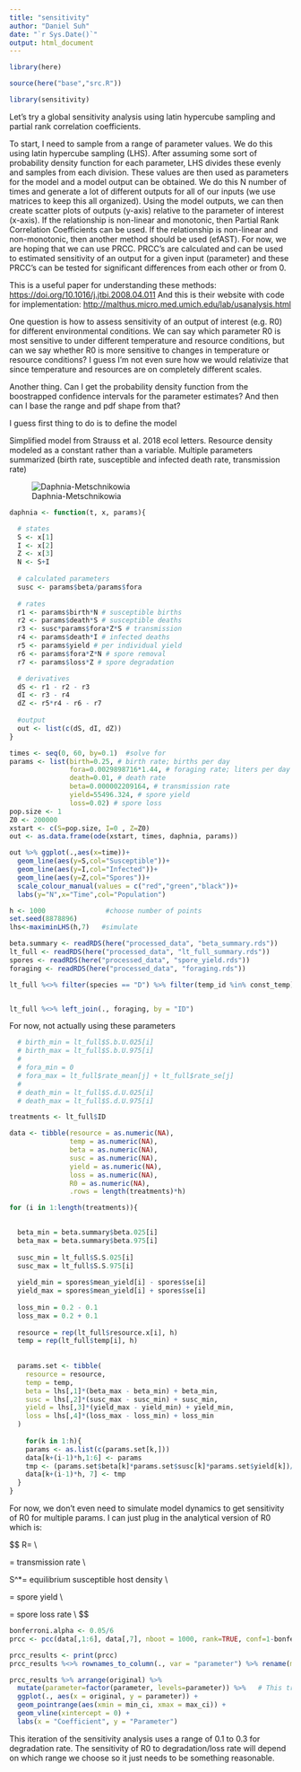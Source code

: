 ```yaml
---
title: "sensitivity"
author: "Daniel Suh"
date: "`r Sys.Date()`"
output: html_document
---
```


```r
library(here)

source(here("base","src.R"))

library(sensitivity)
```

Let's try a global sensitivity analysis using latin hypercube sampling and partial rank correlation coefficients.

To start, I need to sample from a range of parameter values. We do this using latin hypercube sampling (LHS). After assuming some sort of probability density function for each parameter, LHS divides these evenly and samples from each division. These values are then used as parameters for the model and a model output can be obtained. We do this N number of times and generate a lot of different outputs for all of our inputs (we use matrices to keep this all organized). Using the model outputs, we can then create scatter plots of outputs (y-axis) relative to the parameter of interest (x-axis). If the relationship is non-linear and monotonic, then Partial Rank Correlation Coefficients can be used. If the relationship is non-linear and non-monotonic, then another method should be used (efAST). For now, we are hoping that we can use PRCC. PRCC's are calculated and can be used to estimated sensitivity of an output for a given input (parameter) and these PRCC's can be tested for significant differences from each other or from 0.

This is a useful paper for understanding these methods: <https://doi.org/10.1016/j.jtbi.2008.04.011> And this is their website with code for implementation: <http://malthus.micro.med.umich.edu/lab/usanalysis.html>

One question is how to assess sensitivity of an output of interest (e.g. R0) for different environmental conditions. We can say which parameter R0 is most sensitive to under different temperature and resource conditions, but can we say whether R0 is more sensitive to changes in temperature or resource conditions? I guess I'm not even sure how we would relativize that since temperature and resources are on completely different scales.

Another thing. Can I get the probability density function from the boostrapped confidence intervals for the parameter estimates? And then can I base the range and pdf shape from that?

I guess first thing to do is to define the model

Simplified model from Strauss et al. 2018 ecol letters. Resource density modeled as a constant rather than a variable. Multiple parameters summarized (birth rate, susceptible and infected death rate, transmission rate)

![Daphnia-Metschnikowia](/Users/dcsuh/Documents/GitHub/temp_rsc_zoops/papers/daphnia_model.png)

```r
daphnia <- function(t, x, params){

  # states
  S <- x[1]
  I <- x[2]
  Z <- x[3]
  N <- S+I
  
  # calculated parameters
  susc <- params$beta/params$fora
  
  # rates
  r1 <- params$birth*N # susceptible births
  r2 <- params$death*S # susceptible deaths
  r3 <- susc*params$fora*Z*S # transmission
  r4 <- params$death*I # infected deaths
  r5 <- params$yield # per individual yield
  r6 <- params$fora*Z*N # spore removal
  r7 <- params$loss*Z # spore degradation

  # derivatives
  dS <- r1 - r2 - r3
  dI <- r3 - r4
  dZ <- r5*r4 - r6 - r7
    
  #output
  out <- list(c(dS, dI, dZ))
}

```

```r
times <- seq(0, 60, by=0.1)  #solve for 
params <- list(birth=0.25, # birth rate; births per day
               fora=0.0029898716*1.44, # foraging rate; liters per day
               death=0.01, # death rate
               beta=0.000002209164, # transmission rate
               yield=55496.324, # spore yield
               loss=0.02) # spore loss
pop.size <- 1
Z0 <- 200000
xstart <- c(S=pop.size, I=0 , Z=Z0)
out <- as.data.frame(ode(xstart, times, daphnia, params))
```

```r
out %>% ggplot(.,aes(x=time))+
  geom_line(aes(y=S,col="Susceptible"))+
  geom_line(aes(y=I,col="Infected"))+
  geom_line(aes(y=Z,col="Spores"))+
  scale_colour_manual(values = c("red","green","black"))+
  labs(y="N",x="Time",col="Population")
```


```r
h <- 1000               #choose number of points
set.seed(8878896)
lhs<-maximinLHS(h,7)   #simulate
```

```r
beta.summary <- readRDS(here("processed_data", "beta_summary.rds"))
lt_full <- readRDS(here("processed_data", "lt_full_summary.rds"))
spores <- readRDS(here("processed_data", "spore_yield.rds"))
foraging <- readRDS(here("processed_data", "foraging.rds"))

lt_full %<>% filter(species == "D") %>% filter(temp_id %in% const_temp) %>% mutate(ID = paste(temp_id, resource, sep = "_"))


lt_full %<>% left_join(., foraging, by = "ID")

```

For now, not actually using these parameters
```r
  # birth_min = lt_full$S.b.U.025[i]
  # birth_max = lt_full$S.b.U.975[i]
  # 
  # fora_min = 0
  # fora_max = lt_full$rate_mean[j] + lt_full$rate_se[j]
  # 
  # death_min = lt_full$S.d.U.025[i]
  # death_max = lt_full$S.d.U.975[i]
```



```r
treatments <- lt_full$ID

data <- tibble(resource = as.numeric(NA),
               temp = as.numeric(NA),
               beta = as.numeric(NA),
               susc = as.numeric(NA),
               yield = as.numeric(NA),
               loss = as.numeric(NA),
               R0 = as.numeric(NA),
               .rows = length(treatments)*h)

for (i in 1:length(treatments)){

  
  beta_min = beta.summary$beta.025[i]
  beta_max = beta.summary$beta.975[i]
  
  susc_min = lt_full$S.S.025[i]
  susc_max = lt_full$S.S.975[i]
  
  yield_min = spores$mean_yield[i] - spores$se[i]
  yield_max = spores$mean_yield[i] + spores$se[i]
  
  loss_min = 0.2 - 0.1
  loss_max = 0.2 + 0.1
  
  resource = rep(lt_full$resource.x[i], h)
  temp = rep(lt_full$temp[i], h)
  
  
  params.set <- tibble(
    resource = resource,
    temp = temp,
    beta = lhs[,1]*(beta_max - beta_min) + beta_min,
    susc = lhs[,2]*(susc_max - susc_min) + susc_min,
    yield = lhs[,3]*(yield_max - yield_min) + yield_min,
    loss = lhs[,4]*(loss_max - loss_min) + loss_min
  )
  
    for(k in 1:h){
    params <- as.list(c(params.set[k,]))
    data[k+(i-1)*h,1:6] <- params
    tmp <- (params.set$beta[k]*params.set$susc[k]*params.set$yield[k])/params.set$loss[k] #calculate R0
    data[k+(i-1)*h, 7] <- tmp
  }
}
```

For now, we don't even need to simulate model dynamics to get sensitivity of R0 for multiple params. I can just plug in the analytical version of R0 which is:

$$ 
R\emptyset = \frac { \beta S^* \sigma }{ \mu } \\

\beta = transmission\ rate \\

S^*= equilibrium\ susceptible\ host\ density \\

\sigma = spore\ yield \\

\mu = spore\ loss\ rate \\ 
$$



```r
bonferroni.alpha <- 0.05/6
prcc <- pcc(data[,1:6], data[,7], nboot = 1000, rank=TRUE, conf=1-bonferroni.alpha)
```


```r
prcc_results <- print(prcc)
prcc_results %<>% rownames_to_column(., var = "parameter") %>% rename(min_ci = `min. c.i.`, max_ci = `max. c.i.`, se = `std. error`)
```

```r
prcc_results %>% arrange(original) %>%  
  mutate(parameter=factor(parameter, levels=parameter)) %>%   # This trick update the factor levels
  ggplot(., aes(x = original, y = parameter)) + 
  geom_pointrange(aes(xmin = min_ci, xmax = max_ci)) + 
  geom_vline(xintercept = 0) + 
  labs(x = "Coefficient", y = "Parameter")
```

This iteration of the sensitivity analysis uses a range of 0.1 to 0.3 for degradation rate. The sensitivity of R0 to degradation/loss rate will depend on which range we choose so it just needs to be something reasonable.
